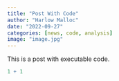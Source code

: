 ```yaml
---
title: "Post With Code"
author: "Harlow Malloc"
date: "2022-09-27"
categories: [news, code, analysis]
image: "image.jpg"
---
```


This is a post with executable code.

```r
1 + 1
```
